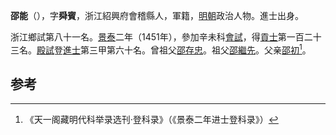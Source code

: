 '''邵能'''（{{bd|1425年||？}}），字'''舜賓'''，浙江紹興府會稽縣人，軍籍，[[明朝|明朝]]政治人物。進士出身。

浙江鄉試第八十一名。[[景泰|景泰]]二年（1451年），參加辛未科[[會試|會試]]，得[[貢士|貢士]]第一百二十三名。[[殿試|殿試]]登[[進士|進士]]第三甲第六十名。曾祖父[[邵存忠|邵存忠]]。祖父[[邵繼先|邵繼先]]。父亲[[邵初|邵初]]<ref>《天一阁藏明代科举录选刊·登科录》（《景泰二年进士登科录》）</ref>。

==参考==
{{reflist}}
{{明朝人物小作品}}
{{景泰二年辛未科殿試金榜}}
